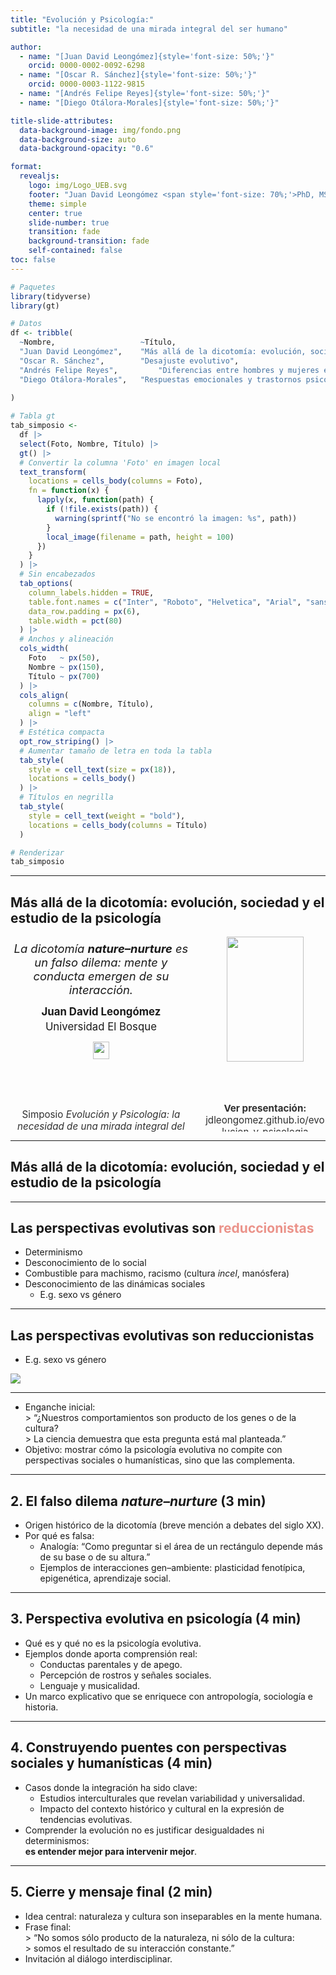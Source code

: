 ```yaml
---
title: "Evolución y Psicología:"
subtitle: "la necesidad de una mirada integral del ser humano"

author: 
  - name: "[Juan David Leongómez]{style='font-size: 50%;'}"
    orcid: 0000-0002-0092-6298
  - name: "[Oscar R. Sánchez]{style='font-size: 50%;'}"
    orcid: 0000-0003-1122-9815
  - name: "[Andrés Felipe Reyes]{style='font-size: 50%;'}"
  - name: "[Diego Otálora-Morales]{style='font-size: 50%;'}"

title-slide-attributes:
  data-background-image: img/fondo.png
  data-background-size: auto
  data-background-opacity: "0.6"

format:
  revealjs:
    logo: img/Logo_UEB.svg
    footer: "Juan David Leongómez <span style='font-size: 70%;'>PhD, MSc</span>"
    theme: simple
    center: true
    slide-number: true
    transition: fade
    background-transition: fade
    self-contained: false
toc: false
---
```


```r
# Paquetes
library(tidyverse)
library(gt)

# Datos
df <- tribble(
  ~Nombre,                   ~Título,                                                                              ~Foto,
  "Juan David Leongómez",    "Más allá de la dicotomía: evolución, sociedad y el estudio de la psicología",       "img/JD.jpg",
  "Oscar R. Sánchez",        "Desajuste evolutivo",                                                                "img/OS.jpeg",
  "Andrés Felipe Reyes",         "Diferencias entre hombres y mujeres en la expresión de las emociones a través del lenguaje",                                                                        "img/AR.jpeg",
  "Diego Otálora-Morales",   "Respuestas emocionales y trastornos psicológicos: una mirada evolutiva con implicaciones en la Psicología Clínica.",  
                                                                                                                   "img/DO.png"
)

# Tabla gt
tab_simposio <-
  df |>
  select(Foto, Nombre, Título) |> 
  gt() |>
  # Convertir la columna 'Foto' en imagen local
  text_transform(
    locations = cells_body(columns = Foto),
    fn = function(x) {
      lapply(x, function(path) {
        if (!file.exists(path)) {
          warning(sprintf("No se encontró la imagen: %s", path))
        }
        local_image(filename = path, height = 100)
      })
    }
  ) |>
  # Sin encabezados
  tab_options(
    column_labels.hidden = TRUE,
    table.font.names = c("Inter", "Roboto", "Helvetica", "Arial", "sans-serif"),
    data_row.padding = px(6),
    table.width = pct(80)
  ) |>
  # Anchos y alineación
  cols_width(
    Foto   ~ px(50),
    Nombre ~ px(150),
    Título ~ px(700)
  ) |>
  cols_align(
    columns = c(Nombre, Título),
    align = "left"
  ) |>
  # Estética compacta
  opt_row_striping() |>
  # Aumentar tamaño de letra en toda la tabla
  tab_style(
    style = cell_text(size = px(18)),
    locations = cells_body()
  ) |>
  # Títulos en negrilla
  tab_style(
    style = cell_text(weight = "bold"),
    locations = cells_body(columns = Título)
  )

# Renderizar
tab_simposio
```

---

## Más allá de la dicotomía: evolución, sociedad y el estudio de la psicología {background-image="img/ptb.png" background-size="cover" background-opacity="0.4" auto-animate="true"}

:::{.columns}
::: {.column width="60%"}
<div style="text-align:center; margin-top:0.5rem;">
  <p style="font-size:1.15rem; margin-top:0.2rem; margin-bottom:0.9rem;">
    <em>La dicotomía <strong>nature–nurture</strong> es un falso dilema: mente y conducta emergen de su interacción.</em>
  </p>

  <p style="margin:0; font-size:1.05rem;">
    <strong>Juan David Leongómez</strong>
  </p>

  <p style="margin:0.2rem 0 0.8rem 0; font-size:1.05rem;">
    Universidad El Bosque
  </p>

  <img src="img/logos.svg" width="30%" style="display:block; margin:0 auto 0.6rem auto;">

  <p style="font-size:0.95rem; opacity:0.9; margin-top:0.2rem;">
    Simposio <em>Evolución y Psicología: la necesidad de una mirada integral del ser humano</em><br>
    Congreso Colombiano de Psicología · 15 de agosto de 2025
  </p>
</div>
:::

::: {.column width="40%"}
<div style="text-align:center;">
  ![](img/gh_qr.svg){width="80%" fig-align="center"}
  <div style="font-size:0.95rem; margin-top:0.3rem; opacity:0.9; text-align:center;">
  <strong>Ver presentación:</strong><br>
  jdleongomez.github.io/evolucion-y-psicologia
</div>
</div>
:::
:::


---

## Más allá de la dicotomía: evolución, sociedad y el estudio de la psicología {auto-animate="true"}

---

## Las perspectivas evolutivas son [**reduccionistas**]{style="color:#eb938a;"} {auto-animate="true" .incremental}

::: {.incremental}
-   Determinismo
-   Desconocimiento de lo social
-   Combustible para machismo, racismo (cultura *incel*, manósfera)
-   Desconocimiento de las dinámicas sociales
    -   E.g. sexo vs género
:::

---

## Las perspectivas evolutivas son **reduccionistas** {auto-animate="true"}

-   E.g. sexo vs género

![](img/modelo.jpg)

------------------------------------------------------------------------

-   Enganche inicial:\
    \> “¿Nuestros comportamientos son producto de los genes o de la cultura?\
    \> La ciencia demuestra que esta pregunta está mal planteada.”
-   Objetivo: mostrar cómo la psicología evolutiva no compite con perspectivas sociales o humanísticas, sino que las complementa.

------------------------------------------------------------------------

## 2. El falso dilema *nature–nurture* (3 min)

-   Origen histórico de la dicotomía (breve mención a debates del siglo XX).
-   Por qué es falsa:
    -   Analogía: “Como preguntar si el área de un rectángulo depende más de su base o de su altura.”
    -   Ejemplos de interacciones gen–ambiente: plasticidad fenotípica, epigenética, aprendizaje social.

------------------------------------------------------------------------

## 3. Perspectiva evolutiva en psicología (4 min)

-   Qué es y qué no es la psicología evolutiva.
-   Ejemplos donde aporta comprensión real:
    -   Conductas parentales y de apego.
    -   Percepción de rostros y señales sociales.
    -   Lenguaje y musicalidad.
-   Un marco explicativo que se enriquece con antropología, sociología e historia.

------------------------------------------------------------------------

## 4. Construyendo puentes con perspectivas sociales y humanísticas (4 min)

-   Casos donde la integración ha sido clave:
    -   Estudios interculturales que revelan variabilidad y universalidad.
    -   Impacto del contexto histórico y cultural en la expresión de tendencias evolutivas.
-   Comprender la evolución no es justificar desigualdades ni determinismos:\
    **es entender mejor para intervenir mejor**.

------------------------------------------------------------------------

## 5. Cierre y mensaje final (2 min)

-   Idea central: naturaleza y cultura son inseparables en la mente humana.
-   Frase final:\
    \> “No somos sólo producto de la naturaleza, ni sólo de la cultura:\
    \> somos el resultado de su interacción constante.”
-   Invitación al diálogo interdisciplinar.
